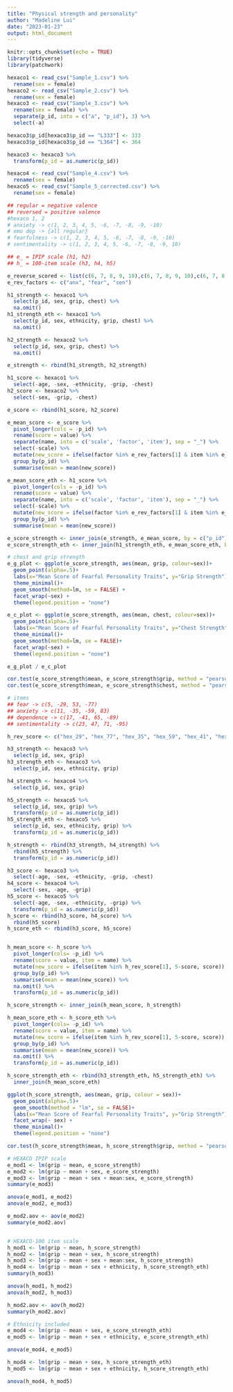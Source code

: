 ```yaml
---
title: "Physical strength and personality"
author: "Madeline Lui"
date: "2023-01-23"
output: html_document
---
```


```r
knitr::opts_chunk$set(echo = TRUE)
library(tidyverse)
library(patchwork)
```

```r
hexaco1 <- read_csv("Sample_1.csv") %>%
  rename(sex = female)
hexaco2 <- read_csv("Sample_2.csv") %>%
  rename(sex = female)
hexaco3 <- read_csv("Sample_3.csv") %>%
  rename(sex = female) %>%
  separate(p_id, into = c("a", "p_id"), 3) %>%
  select(-a)

hexaco3$p_id[hexaco3$p_id == "L333"] <- 333
hexaco3$p_id[hexaco3$p_id == "L364"] <- 364

hexaco3 <- hexaco3 %>%
  transform(p_id = as.numeric(p_id))

hexaco4 <- read_csv("Sample_4.csv") %>%
  rename(sex = female)
hexaco5 <- read_csv("Sample_5_corrected.csv") %>%
  rename(sex = female)
```

```r
## regular = negative valence
## reversed = positive valence
#hexaco 1, 2
# anxiety -> c(1, 2, 3, 4, 5, -6, -7, -8, -9, -10)
# emo dep -> {all regular}
# fearfulness -> c(1, 2, 3, 4, 5, -6, -7, -8, -9, -10)
# sentimentality -> c(1, 2, 3, 4, 5, -6, -7, -8, -9, 10)

## e_ = IPIP scale (h1, h2)
## h_ = 100-item scale (h3, h4, h5)

e_reverse_scored <- list(c(6, 7, 8, 9, 10),c(6, 7, 8, 9, 10),c(6, 7, 8, 9, 10))
e_rev_factors <- c("anx", "fear", "sen")

h1_strength <- hexaco1 %>%
  select(p_id, sex, grip, chest) %>%
  na.omit()
h1_strength_eth <- hexaco1 %>%
  select(p_id, sex, ethnicity, grip, chest) %>%
  na.omit()

h2_strength <- hexaco2 %>%
  select(p_id, sex, grip, chest) %>%
  na.omit()

e_strength <- rbind(h1_strength, h2_strength)

h1_score <- hexaco1 %>%
  select(-age, -sex, -ethnicity, -grip, -chest)
h2_score <- hexaco2 %>%
  select(-sex, -grip, -chest)

e_score <- rbind(h1_score, h2_score)

e_mean_score <- e_score %>%
  pivot_longer(cols = -p_id) %>%
  rename(score = value) %>%
  separate(name, into = c('scale', 'factor', 'item'), sep = "_") %>%
  select(-scale) %>%
  mutate(new_score = ifelse(factor %in% e_rev_factors[1] & item %in% e_reverse_scored[[1]], 7-score, score)) %>%
  group_by(p_id) %>%
  summarise(mean = mean(new_score))

e_mean_score_eth <- h1_score %>%
  pivot_longer(cols = -p_id) %>%
  rename(score = value) %>%
  separate(name, into = c('scale', 'factor', 'item'), sep = "_") %>%
  select(-scale) %>%
  mutate(new_score = ifelse(factor %in% e_rev_factors[1] & item %in% e_reverse_scored[[1]], 7-score, score)) %>%
  group_by(p_id) %>%
  summarise(mean = mean(new_score))

e_score_strength <- inner_join(e_strength, e_mean_score, by = c("p_id")) %>% na.omit()
e_score_strength_eth <- inner_join(h1_strength_eth, e_mean_score_eth, by = c("p_id")) %>% na.omit()

# chest and grip strength
e_g_plot <- ggplot(e_score_strength, aes(mean, grip, colour=sex))+
  geom_point(alpha=.5)+
  labs(x="Mean Score of Fearful Personality Traits", y="Grip Strength")+
  theme_minimal()+
  geom_smooth(method=lm, se = FALSE) +
  facet_wrap(~sex) +
  theme(legend.position = "none")

e_c_plot <- ggplot(e_score_strength, aes(mean, chest, colour=sex))+
  geom_point(alpha=.5)+
  labs(x="Mean Score of Fearful Personality Traits", y="Chest Strength")+
  theme_minimal()+
  geom_smooth(method=lm, se = FALSE)+
  facet_wrap(~sex) +
  theme(legend.position = "none")

e_g_plot / e_c_plot

cor.test(e_score_strength$mean, e_score_strength$grip, method = "pearson", alternative = "two.sided")
cor.test(e_score_strength$mean, e_score_strength$chest, method = "pearson", alternative = "two.sided")
```
```r
# items
## fear -> c(5, -29, 53, -77)
## anxiety -> c(11, -35, -59, 83)
## dependence -> c(17, -41, 65, -89)
## sentimentality -> c(23, 47, 71, -95)

h_rev_score <- c("hex_29", "hex_77", "hex_35", "hex_59", "hex_41", "hex_89", "hex_95")

h3_strength <- hexaco3 %>%
  select(p_id, sex, grip)
h3_strength_eth <- hexaco3 %>%
  select(p_id, sex, ethnicity, grip)

h4_strength <- hexaco4 %>%
  select(p_id, sex, grip)

h5_strength <- hexaco5 %>%
  select(p_id, sex, grip) %>%
  transform(p_id = as.numeric(p_id))
h5_strength_eth <- hexaco5 %>%
  select(p_id, sex, ethnicity, grip) %>%
  transform(p_id = as.numeric(p_id))

h_strength <- rbind(h3_strength, h4_strength) %>%
  rbind(h5_strength) %>%
  transform(p_id = as.numeric(p_id))

h3_score <- hexaco3 %>%
  select(-age, -sex, -ethnicity, -grip, -chest)
h4_score <- hexaco4 %>%
  select(-sex, -age, -grip)
h5_score <- hexaco5 %>%
  select(-age, -sex, -ethnicity, -grip) %>%
  transform(p_id = as.numeric(p_id))
h_score <- rbind(h3_score, h4_score) %>%
  rbind(h5_score)
h_score_eth <- rbind(h3_score, h5_score)


h_mean_score <- h_score %>%
  pivot_longer(cols= -p_id) %>%
  rename(score = value, item = name) %>%
  mutate(new_score = ifelse(item %in% h_rev_score[1], 5-score, score)) %>%
  group_by(p_id) %>%
  summarise(mean = mean(new_score)) %>%
  na.omit() %>%
  transform(p_id = as.numeric(p_id))

h_score_strength <- inner_join(h_mean_score, h_strength)

h_mean_score_eth <- h_score_eth %>%
  pivot_longer(cols= -p_id) %>%
  rename(score = value, item = name) %>%
  mutate(new_score = ifelse(item %in% h_rev_score[1], 5-score, score)) %>%
  group_by(p_id) %>%
  summarise(mean = mean(new_score)) %>%
  na.omit() %>%
  transform(p_id = as.numeric(p_id))

h_score_strength_eth <- rbind(h3_strength_eth, h5_strength_eth) %>%
  inner_join(h_mean_score_eth)

ggplot(h_score_strength, aes(mean, grip, colour = sex))+
  geom_point(alpha=.5)+
  geom_smooth(method = "lm", se = FALSE)+
  labs(x="Mean Score of Fearful Personality Traits", y="Grip Strength")+
  facet_wrap(~ sex) +
  theme_minimal()+
  theme(legend.position = "none")

cor.test(h_score_strength$mean, h_score_strength$grip, method = "pearson", alternative = "two.sided")
```

```r
# HEXACO IPIP scale
e_mod1 <- lm(grip ~ mean, e_score_strength)
e_mod2 <- lm(grip ~ mean + sex, e_score_strength)
e_mod3 <- lm(grip ~ mean + sex + mean:sex, e_score_strength)
summary(e_mod3)

anova(e_mod1, e_mod2)
anova(e_mod2, e_mod3)

e_mod2.aov <- aov(e_mod2)
summary(e_mod2.aov)


# HEXACO-100 item scale
h_mod1 <- lm(grip ~ mean, h_score_strength)
h_mod2 <- lm(grip ~ mean + sex, h_score_strength)
h_mod3 <- lm(grip ~ mean + sex + mean:sex, h_score_strength)
h_mod4 <- lm(grip ~ mean + sex + ethnicity, h_score_strength_eth)
summary(h_mod3)

anova(h_mod1, h_mod2)
anova(h_mod2, h_mod3)

h_mod2.aov <- aov(h_mod2)
summary(h_mod2.aov)

# Ethnicity included
e_mod4 <- lm(grip ~ mean + sex, e_score_strength_eth)
e_mod5 <- lm(grip ~ mean + sex + ethnicity, e_score_strength_eth)

anova(e_mod4, e_mod5)

h_mod4 <- lm(grip ~ mean + sex, h_score_strength_eth)
h_mod5 <- lm(grip ~ mean + sex + ethnicity, h_score_strength_eth)

anova(h_mod4, h_mod5)
```